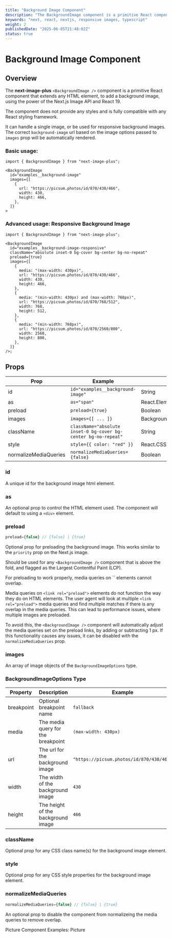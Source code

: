 ```yaml
---
title: "Background Image Component"
description: "The BackgroundImage component is a primitive React component that extends any HTML element, to add a background image, using the power of the Next.js Image API and React 19."
keywords: "next, react, nextjs, responsive images, typescript"
weight: 2
publishedDate: "2025-06-05T21:48:02Z"
status: true
---
```


# Background Image Component

## Overview

The **next-image-plus** `<BackgroundImage />` component is a primitive React component that extends any HTML element, to add a background image,
using the power of the Next.js Image API and React 19.

The component does not provide any styles and is fully compatible with any React styling framework.

It can handle a single image, or be used for responsive background images. The correct `background-image` url based on the image options passed to `images` prop will be automatically rendered.

### Basic usage:

```tsx
import { BackgroundImage } from "next-image-plus";

<BackgroundImage
  id="examples__background-image"
  images={[
    {
      url: "https://picsum.photos/id/870/430/466",
      width: 430,
      height: 466,
    },
  ]}
>
```

### Advanced usage: Responsive Background Image

```tsx
import { BackgroundImage } from "next-image-plus";

<BackgroundImage
  id="examples__background-image-responsive"
  className="absolute inset-0 bg-cover bg-center bg-no-repeat"
  preload={true}
  images={[
    {
      media: "(max-width: 430px)",
      url: "https://picsum.photos/id/870/430/466",
      width: 430,
      height: 466,
    },
    {
      media: "(min-width: 430px) and (max-width: 768px)",
      url: "https://picsum.photos/id/870/768/512",
      width: 768,
      height: 512,
    },
    {
      media: "(min-width: 768px)",
      url: "https://picsum.photos/id/870/2560/800",
      width: 2560,
      height: 800,
    },
  ]}
/>;
```

## Props

| Prop                  | Example                                                        | Type                     | Status   |
| --------------------- | -------------------------------------------------------------- | ------------------------ | -------- |
| id                    | `id="examples__background-image"`                              | String                   | Required |
| as                    | `as="span"`                                                    | React.ElementType        | -        |
| preload               | `preload={true}`                                               | Boolean                  | -        |
| images                | `images={[ ... ]}`                                             | BackgroundImageOptions[] | Required |
| className             | `className="absolute inset-0 bg-cover bg-center bg-no-repeat"` | String                   | -        |
| style                 | `style={{ color: "red" }}`                                     | React.CSSProperties      | -        |
| normalizeMediaQueries | `normalizeMediaQueries={false}`                                | Boolean                  | -        |

### id

A unique id for the background image html element.

### as

An optional prop to control the HTML element used. The component will default to using a `<div>` element.

### preload

```ts
preload={false} // {false} | {true}
```

Optional prop for preloading the background image. This works similar to the `priority` prop on the Next.js image.

Should be used for any `<BackgroundImage />` component that is above the fold, and flagged as the Largest Contentful Paint (LCP).

<Callout type="important">
For preloading to work properly, media queries on `<link rel="preload">` elements cannot overlap.

Media queries on `<link rel="preload">` elements do not function the way they do on HTML elements.
The user agent will look at multiple `<link rel="preload">` media queries and find multiple matches if there is any overlap in the media queries.
This can lead to performance issues, where multiple images are preloaded.

To avoid this, the `<BackgroundImage />` component will automatically adjust the media queries set on the preload links, by adding or subtracting 1 px.
If this functionality causes any issues, it can be disabled with the `normalizeMediaQueries` prop.

</Callout>

### images

An array of image objects of the `BackgroundImageOptions` type.

### BackgroundImageOptions Type

| Property   | Description                        | Example                                  | Type   | Status   |
| ---------- | ---------------------------------- | ---------------------------------------- | ------ | -------- |
| breakpoint | Optional breakpoint name           | `fallback`                               | string | -        |
| media      | The media query for the breakpoint | `(max-width: 430px)`                     | string | -        |
| url        | The url for the background image   | `"https://picsum.photos/id/870/430/466"` | string | Required |
| width      | The width of the background image  | `430`                                    | number | Required |
| height     | The height of the background image | `466`                                    | number | Required |

### className

Optional prop for any CSS class name(s) for the background image element.

### style

Optional prop for any CSS style properties for the background image element.

### normalizeMediaQueries

```ts
normalizeMediaQueries={false} // {false} | {true}
```

An optional prop to disable the component from normalizeing the media queries to remove overlap.

<PageNav>
  <PageNavItem href="/docs/picture" direction="prev">
    Picture Component
  </PageNavItem>
  <PageNavItem href="/examples/picture" direction="next">
    Examples: Picture
  </PageNavItem>
</PageNav>
